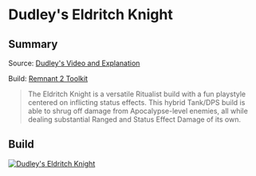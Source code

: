 
# Dudley's Eldritch Knight

## Summary

Source: [Dudley's Video and Explanation](https://www.youtube.com/watch?v=PZkI67H8wws)

Build: [Remnant 2 Toolkit](https://www.remnant2toolkit.com/builder?name=Dudley%27s+Eldritch+Knight&archtype=1q7z9d%2Cwm2xsy&skill=amqa83%2Cwyw9r4&helm=ce8izt&torso=ioksvz&legs=b48zw1&gloves=80xuqr&relic=thgp2z&amulet=2e2hh5&trait=dj8zx4%3B10%2Csd2hry%3B10%2Cv1uiyd%3B10%2Cosj7se%3B10%2Cpbak5a%3B10%2Cysp1wu%3B10%2Co6mx2t%3B10%2C6kxk5x%3B10%2Cpb5neu%3B10%2Cx9umnf%3B10%2C2vgobq%3B7%2Cp4b2v6%3B2%2Cwgzz0q%3B1&ring=ez6z8b%2Cazy0pj%2Ccpxk1d%2Cgv12gw&concoction=p0ru94&weapon=3r9jm7%2C5gl3la%2Cid5pbt&relicfragment=j87rzn%2Cerp2mp%2Cdp184t&mutator=b07g02%2Cf32skd%2C7eodps&mod=hr3g7o%2C38rncx%2Cd3q99g&consumable=m1gznf%2Cal8yob%2Ckfwizc)

> The Eldritch Knight is a versatile Ritualist build with a fun playstyle centered on inflicting status effects. This hybrid Tank/DPS build is able to shrug off damage from Apocalypse-level enemies, all while dealing substantial Ranged and Status Effect Damage of its own.

## Build

[![Dudley's Eldritch Knight](https://d2sqltdcj8czo5.cloudfront.net/featured-builds/dudleys_eldritch_knight.png)](https://www.remnant2toolkit.com/builder?name=Dudley%27s+Eldritch+Knight&archtype=1q7z9d%2Cwm2xsy&skill=amqa83%2Cwyw9r4&helm=ce8izt&torso=ioksvz&legs=b48zw1&gloves=80xuqr&relic=thgp2z&amulet=2e2hh5&trait=dj8zx4%3B10%2Csd2hry%3B10%2Cv1uiyd%3B10%2Cosj7se%3B10%2Cpbak5a%3B10%2Cysp1wu%3B10%2Co6mx2t%3B10%2C6kxk5x%3B10%2Cpb5neu%3B10%2Cx9umnf%3B10%2C2vgobq%3B7%2Cp4b2v6%3B2%2Cwgzz0q%3B1&ring=ez6z8b%2Cazy0pj%2Ccpxk1d%2Cgv12gw&concoction=p0ru94&weapon=3r9jm7%2C5gl3la%2Cid5pbt&relicfragment=j87rzn%2Cerp2mp%2Cdp184t&mutator=b07g02%2Cf32skd%2C7eodps&mod=hr3g7o%2C38rncx%2Cd3q99g&consumable=m1gznf%2Cal8yob%2Ckfwizc)
